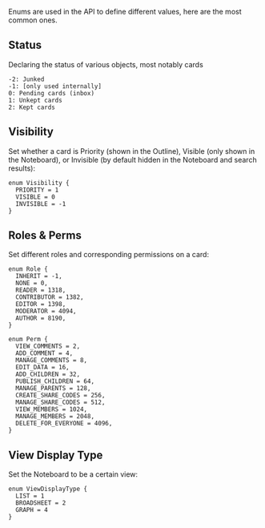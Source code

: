Enums are used in the API to define different values, here are the most common ones.

## Status

Declaring the status of various objects, most notably cards

```tsx
-2: Junked
-1: [only used internally]
0: Pending cards (inbox)
1: Unkept cards
2: Kept cards
```

## Visibility

Set whether a card is Priority (shown in the Outline), Visible (only shown in the Noteboard), or Invisible (by default hidden in the Noteboard and search results):

```tsx
enum Visibility {
  PRIORITY = 1
  VISIBLE = 0
  INVISIBLE = -1
}
```

## Roles & Perms

Set different roles and corresponding permissions on a card:

```tsx
enum Role {
  INHERIT = -1,
  NONE = 0,
  READER = 1318,
  CONTRIBUTOR = 1382,
  EDITOR = 1398,
  MODERATOR = 4094,
  AUTHOR = 8190,
}
```

```tsx
enum Perm {
  VIEW_COMMENTS = 2,
  ADD_COMMENT = 4,
  MANAGE_COMMENTS = 8,
  EDIT_DATA = 16,
  ADD_CHILDREN = 32,
  PUBLISH_CHILDREN = 64,
  MANAGE_PARENTS = 128,
  CREATE_SHARE_CODES = 256,
  MANAGE_SHARE_CODES = 512,
  VIEW_MEMBERS = 1024,
  MANAGE_MEMBERS = 2048,
  DELETE_FOR_EVERYONE = 4096,
}
```

## View Display Type

Set the Noteboard to be a certain view:

```tsx
enum ViewDisplayType {
  LIST = 1
  BROADSHEET = 2
  GRAPH = 4
}
```
